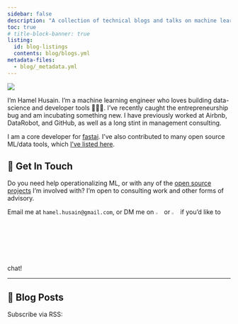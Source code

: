 ```yaml
---
sidebar: false
description: "A collection of technical blogs and talks on machine learning and data science."
toc: true
# title-block-banner: true
listing: 
  id: blog-listings
  contents: blog/blogs.yml
metadata-files: 
  - blog/_metadata.yml
---
```


::: {layout="[21,79]" .profile-header}

![](hamel_transparent.png){.profile-pic}

I'm Hamel Husain. I'm a machine learning engineer who loves building data-science and developer tools 👷🏼‍♂️.  I've recently caught the entrepreneurship bug and am incubating something new.  I have previously worked at Airbnb, DataRobot, and GitHub, as well as a long stint in management consulting.

:::

I am a core developer for [fastai](https://www.fast.ai/). I've also contributed to many open source ML/data tools, which [I've listed here](opensource.qmd).

## 💼 Get In Touch

Do you need help operationalizing ML, or with any of the [open source projects](opensource.qmd) I'm involved with?  I'm open to consulting work and other forms of advisory. 

Email me at `hamel.husain@gmail.com`, or DM me on [![](icon-linkedin.png){width="3%"}](https://www.linkedin.com/in/hamelhusain/) or [![](icons-twitter.png){width="3%"}](https://twitter.com/HamelHusain) if you'd like to chat!

---

## 📮 Blog Posts

Subscribe via RSS: [<i class="bi bi-rss"></i>](index.xml)

::: {#blog-listings}
:::

